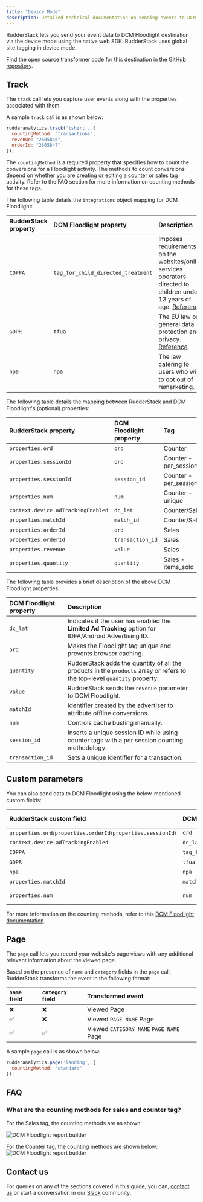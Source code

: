 ```yaml
---
title: "Device Mode"
description: Detailed technical documentation on sending events to DCM Floodlight using the RudderStack device mode.
---
```


RudderStack lets you send your event data to DCM Floodlight destination via the <Link to="/rudderstack-cloud/rudderstack-connection-modes/#device-mode">device mode</Link> using the native web SDK. RudderStack uses global site tagging in device mode.

<div class="successBlock">

Find the open source transformer code for this destination in the [GitHub repository](https://github.com/rudderlabs/rudder-sdk-js/tree/production/integrations/DCMFloodlight/).
</div>

## Track

The <Link to="/rudderstack-api/api-specification/rudderstack-spec/track">`track`</Link> call lets you capture user events along with the properties associated with them.

A sample `track` call is as shown below:

```javascript
rudderanalytics.track('tshirt', {
  countingMethod: "transactions",
  revenue: "2605846",
  orderId: "2605847"
});
```
The `countingMethod` is a required property that specifies how to count the conversions for a Floodlight activity. The methods to count conversions depend on whether you  are creating or editing a [counter](https://support.google.com/campaignmanager/answer/7554821#zippy=%2Cfields-in-event-snippets-for-counter-tags) or [sales](https://support.google.com/campaignmanager/answer/7554821#zippy=%2Cfields-in-event-snippets-for-sales-tags) tag activity. Refer to the <Link to="#faq">FAQ</Link> section for more information on counting methods for these tags.

The following table details the `integrations` object mapping for DCM Floodlight:

| **RudderStack property** | **DCM Floodlight property** | **Description** |
| :--- | :--- | :---|
| `COPPA`| `tag_for_child_directed_treatment`  | Imposes requirements on the websites/online services operators directed to children under 13 years of age. [Reference](https://www.ftc.gov/tips-advice/business-center/privacy-and-security/children%27s-privacy). |
| `GDPR` | `tfua` |  The EU law on general data protection and privacy. [Reference](http://eur-lex.europa.eu/legal-content/EN/TXT/?uri=CELEX%3A32016R0679). |
| `npa` | `npa` | The law catering to users who wish to opt out of remarketing. | 

The following table details the mapping between RudderStack and DCM Floodlight's (optional) properties:

| RudderStack property | DCM Floodlight property | Tag|
| :--- | :--- |:--- |
| `properties.ord` | `ord` |Counter |
| `properties.sessionId` | `ord` |Counter - per_session |
| `properties.sessionId` | `session_id` | Counter - per_session |
| `properties.num` | `num` | Counter - unique |
| `context.device.adTrackingEnabled` | `dc_lat` | Counter/Sales|
| `properties.matchId` | `match_id` |  Counter/Sales |
| `properties.orderId` | `ord` |  Sales |
| `properties.orderId` | `transaction_id` |  Sales |
| `properties.revenue` | `value` |  Sales |
| `properties.quantity` | `quantity` | Sales - items_sold |

The following table provides a brief description of the above DCM Floodlight properties:

| DCM Floodlight property | Description |
| :----| :-----|
| `dc_lat` | Indicates if the user has enabled the **Limited Ad Tracking** option for IDFA/Android Advertising ID. |
| `ord` | Makes the Floodlight tag unique and prevents browser caching. |
| `quantity` | RudderStack adds the quantity of all the products in the `products` array or refers to the top-level `quantity` property.|
| `value` | RudderStack sends the `revenue` parameter to DCM Floodlight. |
| `matchId` | Identifier created by the advertiser to attribute offline conversions.   |
| `num` | Controls cache busting manually. |
| `session_id` | Inserts a unique session ID while using counter tags with a per session counting methodology.  |
| `transaction_id` | Sets a unique identifier for a transaction. |

## Custom parameters

You can also send data to DCM Floodlight using the below-mentioned custom fields:

| RudderStack custom field | DCM Floodlight property | [Counting method](https://support.google.com/campaignmanager/answer/2823400?hl=en)| 
| :--- | :--- |:--- |
| `properties.ord`/`properties.orderId`/`properties.sessionId`/ | `ord` | All| 
| `context.device.adTrackingEnabled` | `dc_lat`| All |
| `COPPA` | `tag_for_child_directed_treatment` | All | 
| `GDPR` | `tfua` | All | 
| `npa` | `npa` | All | 
| `properties.matchId` | `match_id` | All | 
| `properties.num` | `num` | Counter - unique | 

<div class="infoBlock">
For more information on the counting methods, refer to this <a href="https://support.google.com/campaignmanager/answer/2823400?hl=en">DCM Floodlight documentation</a>.
</div>

## Page

The <Link to="/rudderstack-api/api-specification/rudderstack-spec/page"><code class="inline-code">page</code></Link> call lets you record your website's page views with any additional relevant information about the viewed page.

Based on the presence of `name` and `category` fields in the `page` call, RudderStack transforms the event in the following format:

| `name` field | `category` field | Transformed event | 
| :--- | :--- |:--- |
| ❌ | ❌| Viewed Page |
| ✅ |❌ | Viewed `PAGE NAME` Page |
| ✅  | ✅  | Viewed `CATEGORY NAME` `PAGE NAME` Page |

A sample `page` call is as shown below:

```javascript
rudderanalytics.page('landing', {
  countingMethod: "standard"
});
```
## FAQ

### What are the counting methods for sales and counter tag?

For the Sales tag, the counting methods are as shown:

<img src="../../../assets/event-stream-destinations/sales-tag.png" alt="DCM Floodlight report builder"/>

For the Counter tag, the counting methods are shown below:
<img src="../../../assets/event-stream-destinations/counter-tag.png" alt="DCM Floodlight report builder"/>

## Contact us

For queries on any of the sections covered in this guide, you can, [contact us](mailto:%20docs@rudderstack.com) or start a conversation in our [Slack](https://rudderstack.com/join-rudderstack-slack-community) community.
